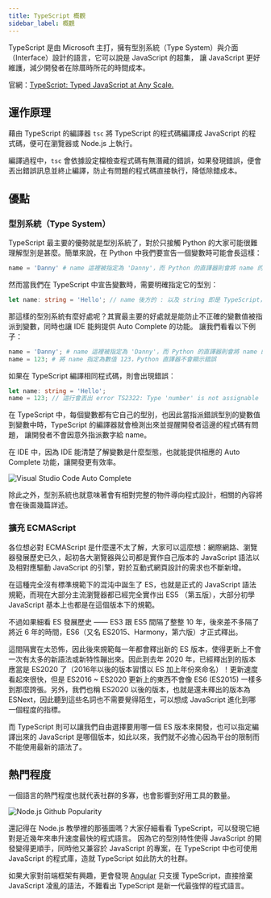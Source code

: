 ```yaml
---
title: TypeScript 概觀
sidebar_label: 概觀
---
```


TypeScript 是由 Microsoft 主打，擁有型別系統（Type System）與介面（Interface）設計的語言，它可以說是 JavaScript 的超集，
讓 JavaScript 更好維護，減少開發者在除厝時所花的時間成本。

官網：[TypeScript: Typed JavaScript at Any Scale.](https://www.typescriptlang.org/)

## 運作原理

藉由 TypeScript 的編譯器 `tsc` 將 TypeScript 的程式碼編譯成 JavaScript 的程式碼，便可在瀏覽器或 Node.js 上執行。

編譯過程中，`tsc` 會依據設定檔檢查程式碼有無潛藏的錯誤，如果發現錯誤，便會丟出錯誤訊息並終止編譯，防止有問題的程式碼直接執行，降低除錯成本。

## 優點

### 型別系統（Type System）

TypeScript 最主要的優勢就是型別系統了，對於只接觸 Python 的大家可能很難理解型別是甚麼。簡單來說，在 Python 中我們要宣告一個變數時可能會長這樣：

```python title="Python"
name = 'Danny' # name 這裡被指定為 'Danny'，而 Python 的直譯器則會將 name 的型別推論成 str
```

然而當我們在 TypeScript 中宣告變數時，需要明確指定它的型別：

```typescript title="TypeScript"
let name: string = 'Hello'; // name 後方的 : 以及 string 即是 TypeScript，而 name 被指定為只能儲存 string 的變數
```

那這樣的型別系統有麼好處呢？其實最主要的好處就是能防止不正確的變數值被指派到變數，同時也讓 IDE 能夠提供 Auto Complete 的功能。
讓我們看看以下例子：

```python title="Python"
name = 'Danny'; # name 這裡被指定為 'Danny'，而 Python 的直譯器則會將 name 的型別推論成 str
name = 123; # 將 name 指定為數值 123，Python 直譯器不會顯示錯誤
```

如果在 TypeScript 編譯相同程式碼，則會出現錯誤：

```typescript title="TypeScript"
let name: string = 'Hello';
name = 123; // 這行會丟出 error TS2322: Type 'number' is not assignable to type 'string'.
```

在 TypeScript 中，每個變數都有它自己的型別，也因此當指派錯誤型別的變數值到變數中時，TypeScript 的編譯器就會檢測出來並提醒開發者這邊的程式碼有問題，
讓開發者不會因意外指派數字給 name。

在 IDE 中，因為 IDE 能清楚了解變數是什麼型態，也就能提供相應的 Auto Complete 功能，讓開發更有效率。

![Visual Studio Code Auto Complete](https://ithelp.ithome.com.tw/upload/images/20190911/20120614EVsmbHV56D.png)

除此之外，型別系統也就意味著會有相對完整的物件導向程式設計，相關的內容將會在後面幾篇詳述。


### 擴充 ECMAScript

各位想必對 ECMAScript 是什麼還不太了解，大家可以這麼想：網際網路、瀏覽器發展歷史已久，起初各大瀏覽器與公司都是實作自己版本的 JavaScript 語法以及相對應驅動 JavaScript 的引擎，對於互動式網頁設計的需求也不斷新增。

在這種完全沒有標準規範下的混沌中誕生了 ES，也就是正式的 JavaScript 語法規範，而現在大部分主流瀏覽器都已經完全實作出 ES5 （第五版），大部分初學 JavaScript 基本上也都是在這個版本下的規範。

不過如果細看 ES 發展歷史 —— ES3 跟 ES5 間隔了整整 10 年，後來差不多隔了將近 6 年的時間，ES6（又名 ES2015、Harmony，第六版）才正式釋出。

這間隔實在太恐怖，因此後來規範每一年都會釋出新的 ES 版本，使得更新上不會一次有太多的新語法或新特性蹦出來。因此到去年 2020 年，已經釋出到的版本應當是 ES2020 了（2016年以後的版本習慣以 ES 加上年份來命名）！更新速度看起來很快，但是 ES2016 ~ ES2020 更新上的東西不會像 ES6 (ES2015) 一樣多到那麼誇張。另外，我們也稱 ES2020 以後的版本，也就是還未釋出的版本為 ESNext，因此聽到這些名詞也不需要覺得陌生，可以想成 JavaScript 進化到哪一個程度的指標。

而 TypeScript 則可以讓我們自由選擇要用哪一個 ES 版本來開發，也可以指定編譯出來的 JavaScript 是哪個版本，如此以來，我們就不必擔心因為平台的限制而不能使用最新的語法了。


## 熱門程度

一個語言的熱門程度也就代表社群的多寡，也會影響到好用工具的數量。

![Node.js Github Popularity](./assets/typescript-popularity-github.png)

還記得在 Node.js 教學裡的那張圖嗎？大家仔細看看 TypeScript，可以發現它絕對是近幾年來串升速度最快的程式語言。
因為它的型別特性使得 JavaScript 的開發變得更順手，同時他又兼容於 JavaScript 的專案，在 TypeScript 中也可使用 JavaScript 的程式庫，造就 TypeScript 如此防大的社群。

如果大家對前端框架有興趣，更會發現 [Angular](https://angular.io/) 只支援 TypeScript，直接捨棄 JavaScript 凌亂的語法，不難看出 TypeScript 是新一代最強悍的程式語言。

